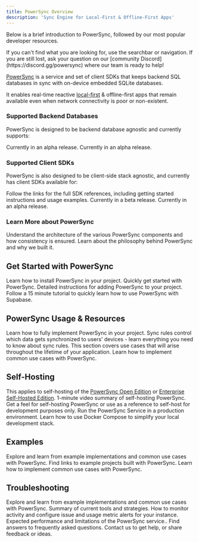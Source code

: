 ```yaml
---
title: PowerSync Overview
description: 'Sync Engine for Local-First & Offline-First Apps'
---
```


Below is a brief introduction to PowerSync, followed by our most popular developer resources. 

<Note>
If you can't find what you are looking for, use the searchbar or navigation. If you are still lost, ask your question on our [community Discord](https://discord.gg/powersync) where our team is ready to help!
</Note>

[PowerSync](https://www.powersync.com/) is a service and set of client SDKs that keeps backend SQL databases in sync with on-device embedded SQLite databases.

It enables real-time reactive [local-first](/resources/local-first-software) & offline-first apps that remain available even when network connectivity is poor or non-existent.

### Supported Backend Databases

PowerSync is designed to be backend database agnostic and currently supports:

<CardGroup cols={3}>
  <Card title="Postgres" icon="elephant" href="/usage/installation/database-setup/#postgres">
  </Card>
  <Card title="MongoDB" icon="leaf" href="/usage/installation/database-setup/#mongodb-alpha">
  Currently in an alpha release.
  </Card>
  <Card title="MySQL" icon="dolphin" href="/usage/installation/database-setup/#mysql-alpha">
  Currently in an alpha release.
  </Card>
</CardGroup>

### Supported Client SDKs

PowerSync is also designed to be client-side stack agnostic, and currently has client SDKs available for:

<Note>
Follow the links for the full SDK references, including getting started instructions and usage examples.
</Note>

<CardGroup cols={3}>
  <Card title="Flutter" icon="flutter" href="/client-sdk-references/flutter">
  </Card>
  <Card title="React Native & Expo" icon="react" href="/client-sdk-references/react-native-and-expo">
  </Card>
  <Card title="JS/Web" icon="js" href="/client-sdk-references/js-web">
  </Card>
  <Card title="Kotlin Multiplatform" icon="flag" href="/client-sdk-references/kotlin-multiplatform">
  Currently in a beta release.
  </Card>
  <Card title="Swift" icon="swift" href="/client-sdk-references/swift">
  Currently in an alpha release.
  </Card>
</CardGroup>

### Learn More about PowerSync
<CardGroup cols={3}>
  <Card title="Architecture" icon="database" href="/architecture/architecture-overview">
  Understand the architecture of the various PowerSync components and how consistency is ensured.
  </Card>
  <Card title="Philosophy" icon="flux-capacitor" href="/intro/powersync-philosophy">
  Learn about the philosophy behind PowerSync and why we built it.
  </Card>
</CardGroup>

## Get Started with PowerSync
Learn how to install PowerSync in your project.
<CardGroup cols={3}>
  <Card title="Quickstart Guide" icon="rocket" href="/usage/quickstart-guide">
  Quickly get started with PowerSync.
  </Card>
  <Card title="Installation" icon="server" href="usage/installation">
  Detailed instructions for adding PowerSync to your project.
  </Card>
  <Card title="Tutorial: Supabase + PowerSync" icon="rotate" href="/integration-guides/supabase-+-powersync">
  Follow a 15 minute tutorial to quickly learn how to use PowerSync with Supabase.
  </Card>
</CardGroup>

## PowerSync Usage & Resources
Learn how to fully implement PowerSync in your project.
<CardGroup cols={3}>
  <Card title="Sync Rules" icon="filter" href="/usage/sync-rules">
  Sync rules control which data gets synchronized to users' devices - learn everything you need to know about sync rules.
  </Card>
  <Card title="Lifestyle/Maintenance" icon="briefcase" href="/usage/lifecycle-maintenance">
  This section covers use cases that will arise throughout the lifetime of your application.
  </Card>
  <Card title="Usecase Examples" icon="gear" href="/usage/use-case-examples">
  Learn how to implement common use cases with PowerSync.
  </Card>
</CardGroup>

## Self-Hosting
This applies to self-hosting of the [PowerSync Open Edition](https://www.powersync.com/pricing) or [Enterprise Self-Hosted Edition](https://www.powersync.com/pricing).
<CardGroup cols={3}>
  <Card title="Overview Video" icon="play" href="https://www.youtube.com/watch?v=KtExRZqi5Tg&feature=youtu.be">
  1-minute video summary of self-hosting PowerSync.
  </Card>
  <Card title="Demo App" icon="rocket" href="https://github.com/powersync-ja/self-host-demo">
  Get a feel for self-hosting PowerSync or use as a reference to self-host for development purposes only.
  </Card>
  <Card title="Installation" icon="discord" href="/self-hosting/installation">
  Run the PowerSync Service in a production environment.
  </Card>
  <Card title="Local Development" icon="file" href="/self-hosting/local-development">
  Learn how to use Docker Compose to simplify your local development stack.
  </Card>
</CardGroup>

## Examples
Explore and learn from example implementations and common use cases with PowerSync.
<CardGroup cols={3}>
  <Card title="Demo Apps/Example Projects" icon="code" href="/resources/demo-apps-example-projects">
  Find links to example projects built with PowerSync.
  </Card>
  <Card title="Usecase Examples" icon="gear" href="/usage/use-case-examples">
  Learn how to implement common use cases with PowerSync.
  </Card>
</CardGroup>

## Troubleshooting
Explore and learn from example implementations and common use cases with PowerSync.
<CardGroup cols={3}>
  <Card title="Troubleshooting Overview" icon="code" href="/resources/troubleshooting">
  Summary of current tools and strategies.
  </Card>
  <Card title="Monitoring and alerting" icon="bell" href="/usage/tools/monitoring-and-alerting">
  How to monitor activity and configure issue and usage metric alerts for your instance.
  </Card>
  <Card title="Performance & Limits" icon="chart-line" href="/resources/performance-and-limits">
  Expected performance and limitations of the PowerSync service..
  </Card>
  <Card title="FAQ" icon="question" href="/resources/faq">
  Find answers to frequently asked questions.
  </Card>
  <Card title="Contact Us" icon="discord" href="/resources/contact-us">
  Contact us to get help, or share feedback or ideas.
  </Card>
</CardGroup>

